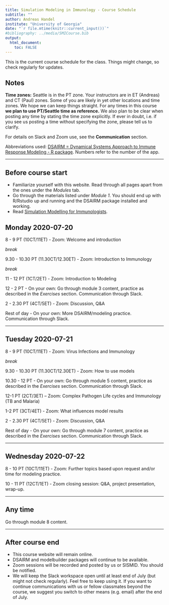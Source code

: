 ```yaml
---
title: Simulation Modeling in Immunology - Course Schedule
subtitle: ""
author: Andreas Handel
institute: "University of Georgia"
date: "`r file.mtime(knitr::current_input())`"
#bibliography: ../media/SMICourse.bib
output: 
  html_document:
    toc: FALSE
---
```


This is the current course schedule for the class. Things might change, so check regularly for updates.

## Notes

**Time zones:** Seattle is in the PT zone. Your instructors are in ET (Andreas) and CT (Paul) zones. Some of you are likely in yet other locations and time zones. We hope we can keep things straight. For any times in this course **we plan to use PT/Seattle time as reference.** We also plan to be clear when posting any time by stating the time zone explicitly. If ever in doubt, i.e. if you see us posting a time without specifying the zone, please tell us to clarify. 

For details on Slack and Zoom use, see the __Communication__ section.

Abbreviations used: [DSAIRM = Dynamical Systems Approach to Immune Response Modeling - R package](https://ahgroup.github.io/DSAIRM/). Numbers refer to the number of the app. 

***


## Before course start

* Familiarize yourself with this website. Read through all pages apart from the ones under the _Modules_ tab.
* Go through the materials listed under _Module 1_. You should end up with R/Rstudio up and running and the DSAIRM package installed and working. 
* Read [Simulation Modelling for Immunologists](https://handelgroup.uga.edu/publication/2020-handel-natrevimm/).


## Monday 2020-07-20

8 - 9 PT (10CT/11ET) - Zoom: Welcome and introduction 

_break_

9.30 - 10.30 PT (11.30CT/12.30ET) - Zoom: Introduction to Immunology 

_break_

11 - 12 PT (1CT/2ET) - Zoom: Introduction to Modeling 

12 - 2 PT - On your own: Go through module 3 content, practice as described in the _Exercises_ section. Communication through Slack.  

2 - 2.30 PT (4CT/5ET) - Zoom: Discussion, Q&A

Rest of day - On your own: More DSAIRM/modeling practice. Communication through Slack.  

***

## Tuesday 2020-07-21

8 - 9 PT (10CT/11ET) - Zoom: Virus Infections and Immunology

_break_

9.30 - 10.30 PT (11.30CT/12.30ET) - Zoom: How to use models

10.30 - 12 PT - On your own: Go through module 5 content, practice as described in the _Exercises_ section. Communication through Slack.  

12-1 PT (2CT/3ET) – Zoom: Complex Pathogen Life cycles and Immunology (TB and Malaria)

1-2 PT (3CT/4ET) - Zoom: What influences model results

2 - 2.30 PT (4CT/5ET) - Zoom: Discussion, Q&A

Rest of day - On your own: Go through module 7 content, practice as described in the _Exercises_ section. Communication through Slack.  

***

## Wednesday 2020-07-22

8 - 10 PT (10CT/11ET) - Zoom: Further topics based upon request and/or time for modeling practice.

10 - 11 PT (12CT/1ET) - Zoom closing session: Q&A, project presentation, wrap-up.

***

## Any time

Go through module 8 content.

***


## After course end

* This course website will remain online. 
* DSAIRM and modelbuilder packages will continue to be available.
* Zoom sessions will be recorded and posted by us or SISMID. You should be notified.
* We will keep the Slack workspace open until at least end of July (but might not check regularly). Feel free to keep using it. If you want to continue communications with us or fellow classmates beyond the course, we suggest you switch to other means (e.g. email) after the end of July.

